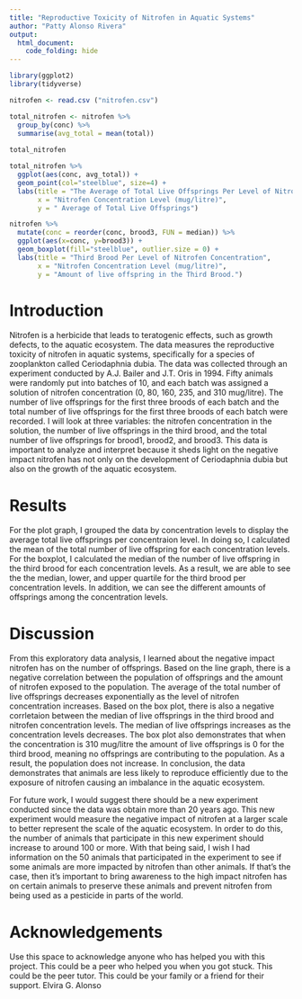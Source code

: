 ```yaml
---
title: "Reproductive Toxicity of Nitrofen in Aquatic Systems"
author: "Patty Alonso Rivera"
output: 
  html_document:
    code_folding: hide
---
```

```r
library(ggplot2)
library(tidyverse)
```

```r
nitrofen <- read.csv ("nitrofen.csv")
```



```r
total_nitrofen <- nitrofen %>%
  group_by(conc) %>%
  summarise(avg_total = mean(total)) 
  
total_nitrofen
```

```r
total_nitrofen %>%
  ggplot(aes(conc, avg_total)) +
  geom_point(col="steelblue", size=4) +
  labs(title = "The Average of Total Live Offsprings Per Level of Nitrofen Concentration",
       x = "Nitrofen Concentration Level (mug/litre)",
       y = " Average of Total Live Offsprings")
```

```r
nitrofen %>%
  mutate(conc = reorder(conc, brood3, FUN = median)) %>%
  ggplot(aes(x=conc, y=brood3)) +
  geom_boxplot(fill="steelblue", outlier.size = 0) +
  labs(title = "Third Brood Per Level of Nitrofen Concentration",
       x = "Nitrofen Concentration Level (mug/litre)",
       y = "Amount of live offspring in the Third Brood.")
```


# Introduction 
Nitrofen is a herbicide that leads to teratogenic effects, such as growth defects, to the aquatic ecosystem. The data measures the reproductive toxicity of nitrofen in aquatic systems, specifically for a species of zooplankton called Ceriodaphnia dubia. The data was collected through an experiment conducted by A.J. Bailer and J.T. Oris in 1994. Fifty animals were randomly put into batches of 10, and each batch was assigned a solution of nitrofen concentration (0, 80, 160, 235, and 310 mug/litre). The number of live offsprings for the first three broods of each batch and the total number of live offsprings for the first three broods of each batch were recorded. I will look at three variables: the nitrofen concentration in the solution, the number of live offsprings in the third brood, and the total number of live offsprings for brood1, brood2, and brood3. This data is important to analyze and interpret because it sheds light on the negative impact nitrofen has not only on the development of Ceriodaphnia dubia but also on the growth of the aquatic ecosystem.

# Results
For the plot graph, I grouped the data by concentration levels to display the average total live offsprings per concentraion level. In doing so, I calculated the mean of the total number of live offspring for each concentration levels. For the boxplot, I calculated the median of the number of live offspring in the third brood for each concentration levels. As a result, we are able to see the the median, lower, and upper quartile for the third brood per concentration levels. In addition, we can see the different amounts of offsprings among the concentration levels. 

# Discussion
From this exploratory data analysis, I learned about the negative impact nitrofen has on the number of offsprings. Based on the line graph, there is a negative correlation between the population of offsprings and the amount of nitrofen exposed to the population. The average of the total number of live offsprings decreases exponentially as the level of nitrofen concentration increases. Based on the box plot, there is also a negative corrletaion between the median of live offsprings in the third brood and nitrofen concentration levels. The median of live offsprings increases as the concentration levels decreases. The box plot also demonstrates that when the concentration is 310 mug/litre the amount of live offsprings is 0 for the third brood, meaning no offsprings are contributing to the population. As a result, the population does not increase. In conclusion, the data demonstrates that animals are less likely to reproduce efficiently due to the exposure of nitrofen causing an imbalance in the aquatic ecosystem.

For future work, I would suggest there should be a new experiment conducted since the data was obtain more than 20 years ago. This new experiment would measure the negative impact of nitrofen at a larger scale to better represent the scale of the aquatic ecosystem. In order to do this, the number of animals that participate in this new experiment should increase to around 100 or more. With that being said, I wish I had information on the 50 animals that participated in the experiment to see if some animals are more impacted by nitrofen than other animals. If that's the case, then it's important to bring awareness to the high impact nitrofen has on certain animals to preserve these animals and prevent nitrofen from being used as a pesticide in parts of the world. 



# Acknowledgements
Use this space to acknowledge anyone who has helped you with this project. This could be a peer who helped you when you got stuck. This could be the peer tutor.  This could be your family or a friend for their support. 
Elvira G. Alonso